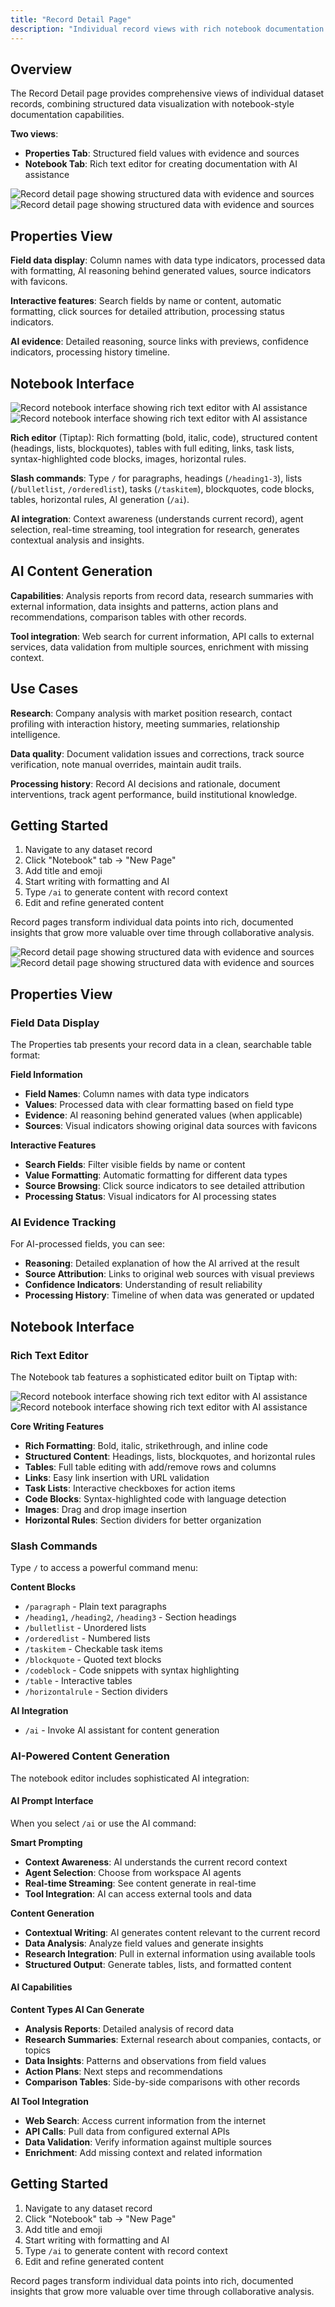 ```yaml
---
title: "Record Detail Page"
description: "Individual record views with rich notebook documentation and AI assistance"
---
```


## Overview

The Record Detail page provides comprehensive views of individual dataset records, combining structured data visualization with notebook-style documentation capabilities.

**Two views**:

- **Properties Tab**: Structured field values with evidence and sources
- **Notebook Tab**: Rich text editor for creating documentation with AI assistance

<img
  className="block dark:hidden rounded-lg border shadow-sm"
  src="/images/screenshots/record_details.png"
  alt="Record detail page showing structured data with evidence and sources"
/>
<img
  className="hidden dark:block rounded-lg border shadow-sm"
  src="/images/screenshots/record_details.png"
  alt="Record detail page showing structured data with evidence and sources"
/>

## Properties View

**Field data display**: Column names with data type indicators, processed data with formatting, AI reasoning behind generated values, source indicators with favicons.

**Interactive features**: Search fields by name or content, automatic formatting, click sources for detailed attribution, processing status indicators.

**AI evidence**: Detailed reasoning, source links with previews, confidence indicators, processing history timeline.

## Notebook Interface

<img
  className="block dark:hidden rounded-lg border shadow-sm"
  src="/images/screenshots/record_notebook.png"
  alt="Record notebook interface showing rich text editor with AI assistance"
/>
<img
  className="hidden dark:block rounded-lg border shadow-sm"
  src="/images/screenshots/record_notebook.png"
  alt="Record notebook interface showing rich text editor with AI assistance"
/>

**Rich editor** (Tiptap): Rich formatting (bold, italic, code), structured content (headings, lists, blockquotes), tables with full editing, links, task lists, syntax-highlighted code blocks, images, horizontal rules.

**Slash commands**: Type `/` for paragraphs, headings (`/heading1-3`), lists (`/bulletlist`, `/orderedlist`), tasks (`/taskitem`), blockquotes, code blocks, tables, horizontal rules, AI generation (`/ai`).

**AI integration**: Context awareness (understands current record), agent selection, real-time streaming, tool integration for research, generates contextual analysis and insights.

## AI Content Generation

**Capabilities**: Analysis reports from record data, research summaries with external information, data insights and patterns, action plans and recommendations, comparison tables with other records.

**Tool integration**: Web search for current information, API calls to external services, data validation from multiple sources, enrichment with missing context.

## Use Cases

**Research**: Company analysis with market position research, contact profiling with interaction history, meeting summaries, relationship intelligence.

**Data quality**: Document validation issues and corrections, track source verification, note manual overrides, maintain audit trails.

**Processing history**: Record AI decisions and rationale, document interventions, track agent performance, build institutional knowledge.

## Getting Started

1. Navigate to any dataset record
2. Click "Notebook" tab → "New Page"
3. Add title and emoji
4. Start writing with formatting and AI
5. Type `/ai` to generate content with record context
6. Edit and refine generated content

Record pages transform individual data points into rich, documented insights that grow more valuable over time through collaborative analysis.

<img
  className="block dark:hidden rounded-lg border shadow-sm"
  src="/images/screenshots/record_details.png"
  alt="Record detail page showing structured data with evidence and sources"
/>
<img
  className="hidden dark:block rounded-lg border shadow-sm"
  src="/images/screenshots/record_details.png"
  alt="Record detail page showing structured data with evidence and sources"
/>

## Properties View

### Field Data Display

The Properties tab presents your record data in a clean, searchable table format:

**Field Information**

- **Field Names**: Column names with data type indicators
- **Values**: Processed data with clear formatting based on field type
- **Evidence**: AI reasoning behind generated values (when applicable)
- **Sources**: Visual indicators showing original data sources with favicons

**Interactive Features**

- **Search Fields**: Filter visible fields by name or content
- **Value Formatting**: Automatic formatting for different data types
- **Source Browsing**: Click source indicators to see detailed attribution
- **Processing Status**: Visual indicators for AI processing states

### AI Evidence Tracking

For AI-processed fields, you can see:

- **Reasoning**: Detailed explanation of how the AI arrived at the result
- **Source Attribution**: Links to original web sources with visual previews
- **Confidence Indicators**: Understanding of result reliability
- **Processing History**: Timeline of when data was generated or updated

## Notebook Interface

### Rich Text Editor

The Notebook tab features a sophisticated editor built on Tiptap with:

<img
  className="block dark:hidden rounded-lg border shadow-sm"
  src="/images/screenshots/record_notebook.png"
  alt="Record notebook interface showing rich text editor with AI assistance"
/>
<img
  className="hidden dark:block rounded-lg border shadow-sm"
  src="/images/screenshots/record_notebook.png"
  alt="Record notebook interface showing rich text editor with AI assistance"
/>

**Core Writing Features**

- **Rich Formatting**: Bold, italic, strikethrough, and inline code
- **Structured Content**: Headings, lists, blockquotes, and horizontal rules
- **Tables**: Full table editing with add/remove rows and columns
- **Links**: Easy link insertion with URL validation
- **Task Lists**: Interactive checkboxes for action items
- **Code Blocks**: Syntax-highlighted code with language detection
- **Images**: Drag and drop image insertion
- **Horizontal Rules**: Section dividers for better organization

### Slash Commands

Type `/` to access a powerful command menu:

**Content Blocks**

- `/paragraph` - Plain text paragraphs
- `/heading1`, `/heading2`, `/heading3` - Section headings
- `/bulletlist` - Unordered lists
- `/orderedlist` - Numbered lists
- `/taskitem` - Checkable task items
- `/blockquote` - Quoted text blocks
- `/codeblock` - Code snippets with syntax highlighting
- `/table` - Interactive tables
- `/horizontalrule` - Section dividers

**AI Integration**

- `/ai` - Invoke AI assistant for content generation

### AI-Powered Content Generation

The notebook editor includes sophisticated AI integration:

#### AI Prompt Interface

When you select `/ai` or use the AI command:

**Smart Prompting**

- **Context Awareness**: AI understands the current record context
- **Agent Selection**: Choose from workspace AI agents
- **Real-time Streaming**: See content generate in real-time
- **Tool Integration**: AI can access external tools and data

**Content Generation**

- **Contextual Writing**: AI generates content relevant to the current record
- **Data Analysis**: Analyze field values and generate insights
- **Research Integration**: Pull in external information using available tools
- **Structured Output**: Generate tables, lists, and formatted content

#### AI Capabilities

**Content Types AI Can Generate**

- **Analysis Reports**: Detailed analysis of record data
- **Research Summaries**: External research about companies, contacts, or topics
- **Data Insights**: Patterns and observations from field values
- **Action Plans**: Next steps and recommendations
- **Comparison Tables**: Side-by-side comparisons with other records

**AI Tool Integration**

- **Web Search**: Access current information from the internet
- **API Calls**: Pull data from configured external APIs
- **Data Validation**: Verify information against multiple sources
- **Enrichment**: Add missing context and related information

## Getting Started

1. Navigate to any dataset record
2. Click "Notebook" tab → "New Page"
3. Add title and emoji
4. Start writing with formatting and AI
5. Type `/ai` to generate content with record context
6. Edit and refine generated content

Record pages transform individual data points into rich, documented insights that grow more valuable over time through collaborative analysis.
